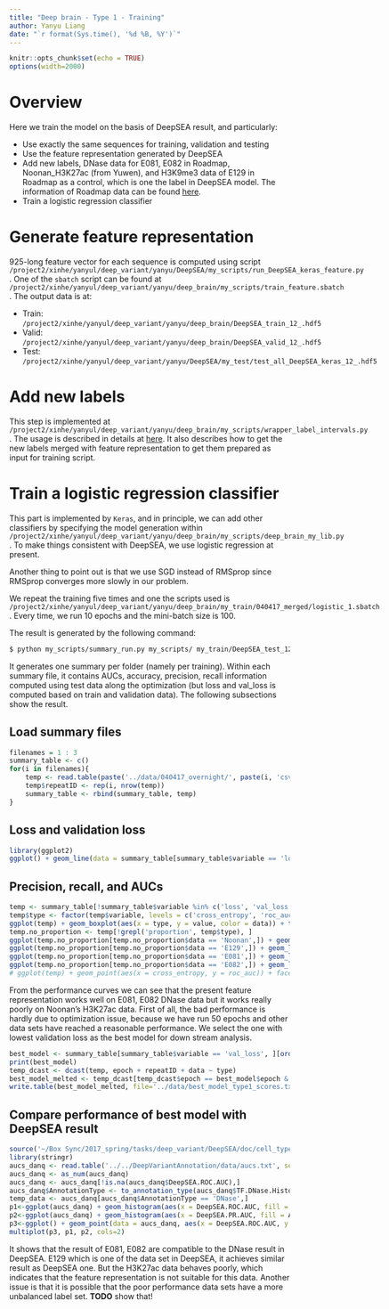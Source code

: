 ```yaml
---
title: "Deep brain - Type 1 - Training"
author: Yanyu Liang
date: "`r format(Sys.time(), '%d %B, %Y')`"
---
```


<style>
pre code, pre, code {
    white-space: pre !important;
    overflow-x: scroll !important;
    word-break: keep-all !important;
    word-wrap: initial !important;
}
</style>

```r
knitr::opts_chunk$set(echo = TRUE)
options(width=2000)
```

# Overview

Here we train the model on the basis of DeepSEA result, and particularly:

* Use exactly the same sequences for training, validation and testing
* Use the feature representation generated by DeepSEA
* Add new labels, DNase data for E081, E082 in Roadmap, Noonan_H3K27ac (from Yuwen), and H3K9me3 data of E129 in Roadmap as a control, which is one the label in DeepSEA model. The information of Roadmap data can be found [here](https://personal.broadinstitute.org/anshul/projects/roadmap/metadata/EID_metadata.tab).
* Train a logistic regression classifier

# Generate feature representation

925-long feature vector for each sequence is computed using script  `/project2/xinhe/yanyul/deep_variant/yanyu/DeepSEA/my_scripts/run_DeepSEA_keras_feature.py`. One of the  `sbatch` script can be found at  `/project2/xinhe/yanyul/deep_variant/yanyu/deep_brain/my_scripts/train_feature.sbatch`. The output data is at:

* Train: `/project2/xinhe/yanyul/deep_variant/yanyu/deep_brain/DeepSEA_train_12_.hdf5`
* Valid: `/project2/xinhe/yanyul/deep_variant/yanyu/deep_brain/DeepSEA_valid_12_.hdf5`
* Test: `/project2/xinhe/yanyul/deep_variant/yanyu/DeepSEA/my_test/test_all_DeepSEA_keras_12_.hdf5`

# Add new labels

This step is implemented at  `/project2/xinhe/yanyul/deep_variant/yanyu/deep_brain/my_scripts/wrapper_label_intervals.py`. The usage is described in details at [here](memo_preprocessing.html). It also describes how to get the new labels merged with feature representation to get them prepared as input for training script.

# Train a logistic regression classifier

This part is implemented by `Keras`, and in principle, we can add other classifiers by specifying the model generation within  `/project2/xinhe/yanyul/deep_variant/yanyu/deep_brain/my_scripts/deep_brain_my_lib.py`. To make things consistent with DeepSEA, we use logistic regression at present.

Another thing to point out is that we use SGD instead of RMSprop since RMSprop converges more slowly in our problem.

We repeat the training five times and one the scripts used is  `/project2/xinhe/yanyul/deep_variant/yanyu/deep_brain/my_train/040417_merged/logistic_1.sbatch`. Every time, we run 10 epochs and the mini-batch size is 100.

The result is generated by the following command:

```bash
$ python my_scripts/summary_run.py my_scripts/ my_train/DeepSEA_test_12__with_label.hdf5 E081,E082,E129,Noonan no my_train/040417_overnight/1 my_train/040417_overnight/2 my_train/040417_overnight/3
```

It generates one summary per folder (namely per training). Within each summary file, it contains AUCs, accuracy, precision, recall information computed using test data along the optimization (but loss and val_loss is computed based on train and validation data). The following subsections show the result.

## Load summary files

```r
filenames = 1 : 3
summary_table <- c()
for(i in filenames){
    temp <- read.table(paste('../data/040417_overnight/', paste(i, 'csv', sep = '.'), sep = ''), sep = ',', header = T)
    temp$repeatID <- rep(i, nrow(temp))
    summary_table <- rbind(summary_table, temp)
}
```

## Loss and validation loss

```r
library(ggplot2)
ggplot() + geom_line(data = summary_table[summary_table$variable == 'loss',], aes(x = epoch, y = value, group = repeatID, color = 'loss')) + geom_line(data = summary_table[summary_table$variable == 'val_loss',], aes(x = epoch, y = value, group = repeatID, color = 'val_loss')) + ggtitle('Loss and validation loss along the optimization')
```

## Precision, recall, and AUCs

```r
temp <- summary_table[!summary_table$variable %in% c('loss', 'val_loss'), ]
temp$type <- factor(temp$variable, levels = c('cross_entropy', 'roc_auc', 'pr_auc', 'accuracy', 'precision_f', 'precision_t', 'recall_f', 'recall_t', 'proportion_f', 'proportion_t'))
ggplot(temp) + geom_boxplot(aes(x = type, y = value, color = data)) + theme(axis.text.x = element_text(angle = 30, hjust = 1)) + ggtitle('Performance overview')
temp.no_proportion <- temp[!grepl('proportion', temp$type), ]
ggplot(temp.no_proportion[temp.no_proportion$data == 'Noonan',]) + geom_line(aes(x = epoch, y = value, group = repeatID)) + facet_grid(type ~ ., scales = 'free_y', ) + ggtitle('Noonan H3K27ac') + theme(strip.text.y = element_text(angle = 0))
ggplot(temp.no_proportion[temp.no_proportion$data == 'E129',]) + geom_line(aes(x = epoch, y = value, group = repeatID)) + facet_grid(type ~ ., scales = 'free_y', ) + ggtitle('E129 H3K9me3') + theme(strip.text.y = element_text(angle = 0))
ggplot(temp.no_proportion[temp.no_proportion$data == 'E081',]) + geom_line(aes(x = epoch, y = value, group = repeatID)) + facet_grid(type ~ ., scales = 'free_y', ) + ggtitle('E081 DNase') + theme(strip.text.y = element_text(angle = 0))
ggplot(temp.no_proportion[temp.no_proportion$data == 'E082',]) + geom_line(aes(x = epoch, y = value, group = repeatID)) + facet_grid(type ~ ., scales = 'free_y', ) + ggtitle('E082 DNase') + theme(strip.text.y = element_text(angle = 0))
# ggplot(temp) + geom_point(aes(x = cross_entropy, y = roc_auc)) + facet_wrap(~data, scales = 'free')
```

From the performance curves we can see that the present feature representation works well on E081, E082 DNase data but it works really poorly on Noonan’s H3K27ac data. First of all, the bad performance is hardly due to optimization issue, because we have run 50 epochs and other data sets have reached a reasonable performance. We select the one with lowest validation loss as the best model for down stream analysis.

```r
best_model <- summary_table[summary_table$variable == 'val_loss', ][order(summary_table[summary_table$variable == 'val_loss', ]$value, decreasing = F)[1],]
print(best_model)
temp_dcast <- dcast(temp, epoch + repeatID + data ~ type)
best_model_melted <- temp_dcast[temp_dcast$epoch == best_model$epoch & temp_dcast$repeatID == best_model$repeatID,]
write.table(best_model_melted, file='../data/best_model_type1_scores.txt', sep = '\t', row.names = F, quote = F)
```

## Compare performance of best model with DeepSEA result

```r
source('~/Box Sync/2017_spring/tasks/deep_variant/DeepSEA/doc/cell_type/yanyu_lib.R')
library(stringr)
aucs_danq <- read.table('../../DeepVariantAnnotation/data/aucs.txt', sep = '\t', header = T)
aucs_danq <- as_num(aucs_danq)
aucs_danq <- aucs_danq[!is.na(aucs_danq$DeepSEA.ROC.AUC),]
aucs_danq$AnnotationType <- to_annotation_type(aucs_danq$TF.DNase.HistoneMark)
temp_data <- aucs_danq[aucs_danq$AnnotationType == 'DNase',]
p1<-ggplot(aucs_danq) + geom_histogram(aes(x = DeepSEA.ROC.AUC, fill = AnnotationType), bins=50) + facet_grid(AnnotationType~., scales = 'free_y') + theme(strip.background = element_blank(), strip.text.y = element_blank(),legend.position="none") + scale_x_continuous(limits=c(0.25, 1))
p2<-ggplot(aucs_danq) + geom_histogram(aes(x = DeepSEA.PR.AUC, fill = AnnotationType), bins=30) + facet_grid(.~AnnotationType, scales = 'free_y') + coord_flip() + theme(strip.background = element_blank(), strip.text.x = element_blank(), legend.position="none")
p3<-ggplot() + geom_point(data = aucs_danq, aes(x = DeepSEA.ROC.AUC, y = DeepSEA.PR.AUC, color = AnnotationType)) + theme( legend.box = "horizontal", legend.justification=c(0,1), legend.position=c(0,1), legend.text=element_text(size=5), legend.title=element_text(size=5)) + geom_point(data = best_model_melted, aes(x = roc_auc, y = pr_auc, shape = data)) + scale_x_continuous(limits=c(0.25, 1))
multiplot(p3, p1, p2, cols=2)
```

It shows that the result of E081, E082 are compatible to the DNase result in DeepSEA. E129 which is one of the data set in DeepSEA, it achieves similar result as DeepSEA one. But the H3K27ac data behaves poorly, which indicates that the feature representation is not suitable for this data. Another issue is that it is possible that the poor performance data sets have a more unbalanced label set. **TODO** show that!

